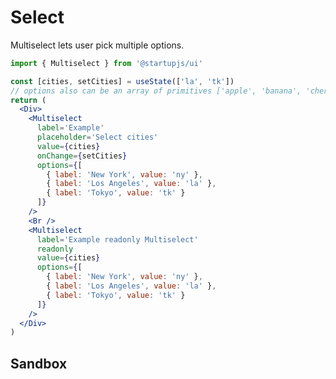 
# Select

Multiselect lets user pick multiple options.

```jsx
import { Multiselect } from '@startupjs/ui'
```

```jsx example
const [cities, setCities] = useState(['la', 'tk'])
// options also can be an array of primitives ['apple', 'banana', 'cherry']
return (
  <Div>
    <Multiselect
      label='Example'
      placeholder='Select cities'
      value={cities}
      onChange={setCities}
      options={[
        { label: 'New York', value: 'ny' },
        { label: 'Los Angeles', value: 'la' },
        { label: 'Tokyo', value: 'tk' }
      ]}
    />
    <Br />
    <Multiselect
      label='Example readonly Multiselect'
      readonly
      value={cities}
      options={[
        { label: 'New York', value: 'ny' },
        { label: 'Los Angeles', value: 'la' },
        { label: 'Tokyo', value: 'tk' }
      ]}
    />
  </Div>  
)
```

## Sandbox

<Sandbox Component={Multiselect} />